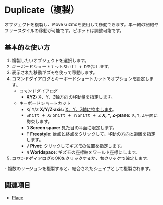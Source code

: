 
# Duplicate（複製）

<Reference shortcut="Shift + D" command="Duplicate" button="コマンドバーで "  buttonIcon='button-duplicate'/>

オブジェクトを複製し、Move Gizmoを使用して移動できます。単一軸の制約やフリースタイルの移動が可能です。ピボットは調整可能です。

## 基本的な使い方

1. 複製したいオブジェクトを選択します。
2. キーボードショートカット<kbd>Shift + D</kbd>を押します。
3. 表示された移動ギズモを使って移動します。
4. コマンドダイアログとキーボードショートカットでオプションを設定します。
   - <Kst>コマンドダイアログ</Kst>
      - **XYZ:** X、Y、Z軸方向の移動量を指定します。
   - <Kst>キーボードショートカット</Kst>
      - <kbd>X</kbd>/ <kbd>Y</kbd>/<kbd>Z</kbd> **X/Y/Z-axis:** [X、Y、Z軸に拘束します](/tool/sketching-essentials#constrain-to-an-axis)。
      - <kbd>Shift + X</kbd>/ <kbd>Shift + Y</kbd>/<kbd>Shift + Z</kbd> **X, Y, Z-plane:** X, Y, Z平面に拘束します。
      - <kbd>G</kbd> **Screen space:** 見た目の平面に限定します。
      - <kbd>F</kbd> **Freestyle:** 始点と終点をクリックして、移動の方向と距離を指定します。
      - <kbd>V</kbd> **Pivot:** クリックしてギズモの位置を指定します。
      - <kbd>W</kbd> **Worldspace:** ギズモの座標軸をワールド座標にします。
5. コマンドダイアログのOKをクリックするか、右クリックで確定します。

<Callout type="info">
   - 複数のリージョンを複製すると、結合されたシェイプとして複製されます。
</Callout>

## 関連項目
- [Place](place)